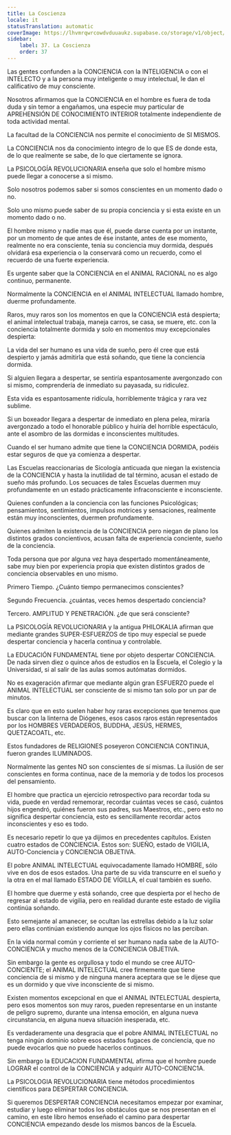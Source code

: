 ```yaml
---
title: La Coscienza
locale: it
statusTranslation: automatic
coverImage: https://lhvmrqwrcowdvduuaukz.supabase.co/storage/v1/object/public/strapi-uploads/small_cover-educacion-fundamental.webp-2d51a7828a2b1309555be27f7e2a61a0.webp
sidebar:
    label: 37. La Coscienza
    order: 37
---
```

Las gentes confunden a la CONCIENCIA con la INTELIGENCIA o con el INTELECTO y a la persona muy inteligente o muy intelectual, le dan el calificativo de muy consciente.

Nosotros afirmamos que la CONCIENCIA en el hombre es fuera de toda duda y sin temor a engañamos, una especie muy particular de APREHENSIÓN DE CONOCIMIENTO INTERIOR totalmente independiente de toda actividad mental.

La facultad de la CONCIENCIA nos permite el conocimiento de SI MISMOS.

La CONCIENCIA nos da conocimiento integro de lo que ES de donde esta, de lo que realmente se sabe, de lo que ciertamente se ignora.

La PSICOLOGÍA REVOLUCIONARIA enseña que solo el hombre mismo puede llegar a conocerse a si mismo.

Solo nosotros podemos saber si somos conscientes en un momento dado o no.

Solo uno mismo puede saber de su propia conciencia y si esta existe en un momento dado o no.

El hombre mismo y nadie mas que él, puede darse cuenta por un instante, por un momento de que antes de ése instante, antes de ese momento, realmente no era consciente, tenia su conciencia muy dormida, después olvidará esa experiencia o la conservará como un recuerdo, como el recuerdo de una fuerte experiencia.

Es urgente saber que la CONCIENCIA en el ANIMAL RACIONAL no es algo continuo, permanente.

Normalmente la CONCIENCIA en el ANIMAL INTELECTUAL llamado hombre, duerme profundamente.

Raros, muy raros son los momentos en que la CONCIENCIA está despierta; el animal intelectual trabaja, maneja carros, se casa, se muere, etc. con la conciencia totalmente dormida y solo en momentos muy excepcionales despierta:

La vida del ser humano es una vida de sueño, pero él cree que está despierto y jamás admitirla que está soñando, que tiene la conciencia dormida.

Si alguien llegara a despertar, se sentiría espantosamente avergonzado con si mismo, comprendería de inmediato su payasada, su ridiculez.

Esta vida es espantosamente ridícula, horriblemente trágica y rara vez sublime.

Si un boxeador llegara a despertar de inmediato en plena pelea, miraría avergonzado a todo el honorable público y huiría del horrible espectáculo, ante el asombro de las dormidas e inconscientes multitudes.

Cuando el ser humano admite que tiene la CONCIENCIA DORMIDA, podéis estar seguros de que ya comienza a despertar.

Las Escuelas reaccionarias de Sicología anticuada que niegan la existencia de la CONCIENCIA y hasta la inutilidad de tal término, acusan el estado de sueño más profundo. Los secuaces de tales Escuelas duermen muy profundamente en un estado prácticamente infraconsciente e inconsciente.

Quienes confunden a la conciencia con las funciones Psicológicas; pensamientos, sentimientos, impulsos motrices y sensaciones, realmente están muy inconscientes, duermen profundamente.

Quienes admiten la existencia de la CONCIENCIA pero niegan de plano los distintos grados concientivos, acusan falta de experiencia conciente, sueño de la conciencia.

Toda persona que por alguna vez haya despertado momentáneamente, sabe muy bien por experiencia propia que existen distintos grados de conciencia observables en uno mismo.

Primero Tiempo. ¿Cuánto tiempo permanecimos conscientes?

Segundo Frecuencia. ¿cuántas, veces hemos despertado conciencia?

Tercero. AMPLITUD Y PENETRACIÓN. ¿de que será consciente?

La PSICOLOGÍA REVOLUCIONARIA y la antigua PHILOKALIA afirman que mediante grandes SUPER-ESFUERZOS de tipo muy especial se puede despertar conciencia y hacerla continua y controlable.

La EDUCACIÓN FUNDAMENTAL tiene por objeto despertar CONCIENCIA. De nada sirven diez o quince años de estudios en la Escuela, el Colegio y la Universidad, si al salir de las aulas somos autómatas dormidos.

No es exageración afirmar que mediante algún gran ESFUERZO puede el ANIMAL INTELECTUAL ser consciente de si mismo tan solo por un par de minutos.

Es claro que en esto suelen haber hoy raras excepciones que tenemos que buscar con la linterna de Diógenes, esos casos raros están representados por los HOMBRES VERDADEROS, BUDDHA, JESÚS, HERMES, QUETZACOATL, etc.

Estos fundadores de RELIGIONES poseyeron CONCIENCIA CONTINUA, fueron grandes ILUMINADOS.

Normalmente las gentes NO son conscientes de sí mismas. La ilusión de ser conscientes en forma continua, nace de la memoria y de todos los procesos del pensamiento.

El hombre que practica un ejercicio retrospectivo para recordar toda su vida, puede en verdad rememorar, recordar cuántas veces se casó, cuántos hijos engendró, quiénes fueron sus padres, sus Maestros, etc., pero esto no significa despertar conciencia, esto es sencillamente recordar actos inconscientes y eso es todo.

Es necesario repetir lo que ya dijimos en precedentes capítulos. Existen cuatro estados de CONCIENCIA. Estos son: SUEÑO, estado de VIGILIA, AUTO-Conciencia y CONCIENCIA OBJETIVA.

El pobre ANIMAL INTELECTUAL equivocadamente llamado HOMBRE, sólo vive en dos de esos estados. Una parte de su vida transcurre en el sueño y la otra en el mal llamado ESTADO DE VÍGILLA, el cual también es sueño.

El hombre que duerme y está soñando, cree que despierta por el hecho de regresar al estado de vigilia, pero en realidad durante este estado de vigilia continúa soñando.

Esto semejante al amanecer, se ocultan las estrellas debido a la luz solar pero ellas continúan existiendo aunque los ojos físicos no las perciban.

En la vida normal común y corriente el ser humano nada sabe de la AUTO-CONCIENCIA y mucho menos de la CONCIENCIA OBJETIVA.

Sin embargo la gente es orgullosa y todo el mundo se cree AUTO-CONCIENTE; el ANIMAL INTELECTUAL cree firmemente que tiene conciencia de si mismo y de ninguna manera aceptara que se le dijese que es un dormido y que vive inconsciente de si mismo.

Existen momentos excepcional en que el ANIMAL INTELECTUAL despierta, pero esos momentos son muy raros, pueden representarse en un instante de peligro supremo, durante una intensa emoción, en alguna nueva circunstancia, en alguna nueva situación inesperada, etc.

Es verdaderamente una desgracia que el pobre ANIMAL INTELECTUAL no tenga ningún dominio sobre esos estados fugaces de conciencia, que no puede evocarlos que no puede hacerlos continuos.

Sin embargo la EDUCACION FUNDAMENTAL afirma que el hombre puede LOGRAR el control de la CONCIENCIA y adquirir AUTO-CONCIENC1A.

La PSICOLOGIA REVOLUCIONARIA tiene métodos procedimientos científicos para DESPERTAR CONCIENCIA.

Si queremos DESPERTAR CONCIENCIA necesitamos empezar por examinar, estudiar y luego eliminar todos los obstáculos que se nos presentan en el camino, en este libro hemos enseñado el camino para despertar CONCIENCIA empezando desde los mismos bancos de la Escuela.
